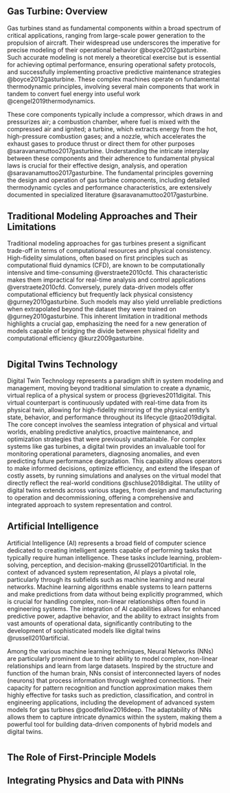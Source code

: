 \chapter{\textbf{Literature Review}}


# \textbf{Gas Turbines}

## Gas Turbine: Overview

Gas turbines stand as fundamental components within a broad spectrum of critical applications, ranging from large-scale power generation to the propulsion of aircraft. Their widespread use underscores the imperative for precise modeling of their operational behavior @boyce2012gasturbine. Such accurate modeling is not merely a theoretical exercise but is essential for achieving optimal performance, ensuring operational safety protocols, and successfully implementing proactive predictive maintenance strategies @boyce2012gasturbine. These complex machines operate on fundamental thermodynamic principles, involving several main components that work in tandem to convert fuel energy into useful work @cengel2019thermodynamics. 
    
These core components typically include a compressor, which draws in and pressurizes air; a combustion chamber, where fuel is mixed with the compressed air and ignited; a turbine, which extracts energy from the hot, high-pressure combustion gases; and a nozzle, which accelerates the exhaust gases to produce thrust or direct them for other purposes @saravanamuttoo2017gasturbine. Understanding the intricate interplay between these components and their adherence to fundamental physical laws is crucial for their effective design, analysis, and operation @saravanamuttoo2017gasturbine. The fundamental principles governing the design and operation of gas turbine components, including detailed thermodynamic cycles and performance characteristics, are extensively documented in specialized literature @saravanamuttoo2017gasturbine.


## Traditional Modeling Approaches and Their Limitations

Traditional modeling approaches for gas turbines present a significant trade-off in terms of computational resources and physical consistency. High-fidelity simulations, often based on first principles such as computational fluid dynamics (CFD), are known to be computationally intensive and time-consuming @verstraete2010cfd. This characteristic makes them impractical for real-time analysis and control applications @verstraete2010cfd. Conversely, purely data-driven models offer computational efficiency but frequently lack physical consistency @gurney2010gasturbine. Such models may also yield unreliable predictions when extrapolated beyond the dataset they were trained on @gurney2010gasturbine. This inherent limitation in traditional methods highlights a crucial gap, emphasizing the need for a new generation of models capable of bridging the divide between physical fidelity and computational efficiency @kurz2009gasturbine.

<!--  -->
# \textbf{Foundations for Advanced System Representation}

## Digital Twins Technology

Digital Twin Technology represents a paradigm shift in system modeling and management, moving beyond traditional simulation to create a dynamic, virtual replica of a physical system or process @grieves2011digital. This virtual counterpart is continuously updated with real-time data from its physical twin, allowing for high-fidelity mirroring of the physical entity's state, behavior, and performance throughout its lifecycle @tao2019digital. The core concept involves the seamless integration of physical and virtual worlds, enabling predictive analytics, proactive maintenance, and optimization strategies that were previously unattainable. For complex systems like gas turbines, a digital twin provides an invaluable tool for monitoring operational parameters, diagnosing anomalies, and even predicting future performance degradation. This capability allows operators to make informed decisions, optimize efficiency, and extend the lifespan of costly assets, by running simulations and analyses on the virtual model that directly reflect the real-world conditions @schluse2018digital. The utility of digital twins extends across various stages, from design and manufacturing to operation and decommissioning, offering a comprehensive and integrated approach to system representation and control.



## Artificial Intelligence

Artificial Intelligence (AI) represents a broad field of computer science dedicated to creating intelligent agents capable of performing tasks that typically require human intelligence. These tasks include learning, problem-solving, perception, and decision-making @russell2010artificial. In the context of advanced system representation, AI plays a pivotal role, particularly through its subfields such as machine learning and neural networks. Machine learning algorithms enable systems to learn patterns and make predictions from data without being explicitly programmed, which is crucial for handling complex, non-linear relationships often found in engineering systems. The integration of AI capabilities allows for enhanced predictive power, adaptive behavior, and the ability to extract insights from vast amounts of operational data, significantly contributing to the development of sophisticated models like digital twins @russell2010artificial.

Among the various machine learning techniques, Neural Networks (NNs) are particularly prominent due to their ability to model complex, non-linear relationships and learn from large datasets. Inspired by the structure and function of the human brain, NNs consist of interconnected layers of nodes (neurons) that process information through weighted connections. Their capacity for pattern recognition and function approximation makes them highly effective for tasks such as prediction, classification, and control in engineering applications, including the development of advanced system models for gas turbines @goodfellow2016deep. The adaptability of NNs allows them to capture intricate dynamics within the system, making them a powerful tool for building data-driven components of hybrid models and digital twins.


<!--  -->
# \textbf{Hybrid Modeling with Physics-Informed Machine Learning}

## The Role of First-Principle Models

## Integrating Physics and Data with PINNs




